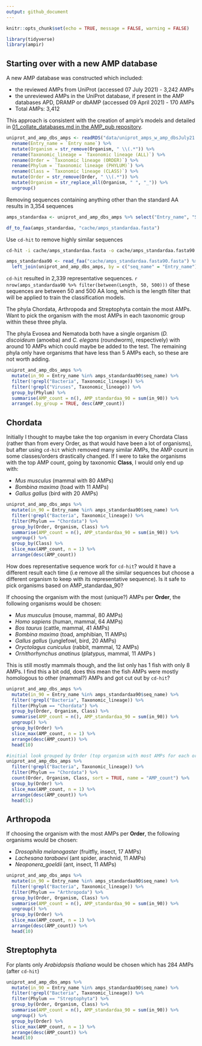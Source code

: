 ```yaml
---
output: github_document
---
```


```r
knitr::opts_chunk$set(echo = TRUE, message = FALSE, warning = FALSE)
```

```r
library(tidyverse)
library(ampir)
```

## Starting over with a new AMP database

A new AMP database was constructed which included:

- the reviewed AMPs from UniProt (accessed 07 July 2021) - 3,242 AMPs
- the unreviewed AMPs in the UniProt database, if present in the AMP databases APD, DRAMP or dbAMP (accessed 09 April 2021)  - 170 AMPs
- Total AMPs: 3,412

This approach is consistent with the creation of ampir's models and detailed in [01_collate_databases.md in the AMP_pub repository](https://github.com/Legana/AMP_pub/blob/master/01_collate_databases.md).

```r
uniprot_and_amp_dbs_amps <- readRDS("data/uniprot_amps_w_amp_dbsJuly21.rds") %>%
  rename(Entry_name = `Entry name`) %>% 
  mutate(Organism = str_remove(Organism, " \\(.*")) %>% 
  rename(Taxonomic_lineage = `Taxonomic lineage (ALL)`) %>% 
  rename(Order = `Taxonomic lineage (ORDER)`) %>% 
  rename(Phylum = `Taxonomic lineage (PHYLUM)`) %>%
  rename(Class = `Taxonomic lineage (CLASS)`) %>%
  mutate(Order = str_remove(Order, " \\(.*")) %>%
  mutate(Organism = str_replace_all(Organism, " ", "_")) %>%
  ungroup()
```

Removing sequences containing anything other than the standard AA results in 3,354 sequences
```r
amps_standardaa <- uniprot_and_amp_dbs_amps %>% select("Entry_name", "Sequence") %>% as.data.frame() %>% remove_nonstandard_aa()
```


```r
df_to_faa(amps_standardaa, "cache/amps_standardaa.fasta")
```

Use `cd-hit` to remove highly similar sequences

```bash
cd-hit -i cache/amps_standardaa.fasta -o cache/amps_standardaa.fasta90.fasta -c 0.90 -g 1
```


```r
amps_standardaa90 <- read_faa("cache/amps_standardaa.fasta90.fasta") %>% 
  left_join(uniprot_and_amp_dbs_amps, by = c("seq_name" = "Entry_name"))
```

`cd-hit` resulted in 2,339 representative sequences. `r nrow(amps_standardaa90 %>% filter(between(Length, 50, 500)))` of these sequences are between 50 and 500 AA long, which is the length filter that will be applied to train the classification models. 


The phyla Chordata, Arthropoda and Streptophyta contain the most AMPs. Want to pick the organism with the most AMPs in each taxonomic group within these three phyla.

The phyla Evosea and Nematoda both have a single organism (*D. discoideum* (amoeba) and *C. elegans* (roundworm), respectively) with around 10 AMPs which could maybe be added to the test.
The remaining phyla only have organisms that have less than 5 AMPs each, so these are not worth adding. 

```r
uniprot_and_amp_dbs_amps %>%
  mutate(in_90 = Entry_name %in% amps_standardaa90$seq_name) %>%
  filter(!grepl("Bacteria", Taxonomic_lineage)) %>% 
  filter(!grepl("Viruses", Taxonomic_lineage)) %>%
  group_by(Phylum) %>%
  summarise(AMP_count = n(), AMP_standardaa_90 = sum(in_90)) %>%
  arrange(.by_group = TRUE, desc(AMP_count))
```

## Chordata 

Initially I thought to maybe take the top organism in every Chordata Class (rather than from every Order, as that would have been a lot of organisms), but after using `cd-hit` which removed many similar AMPs, the AMP count in some classes/orders drastically changed. If I were to take the organisms with the top AMP count, going by taxonomic **Class**, I would only end up with:

 - *Mus musculus* (mammal with 80 AMPs)
 - *Bombina maxima* (toad with 11 AMPs)
 - *Gallus gallus* (bird with 20 AMPs) 

```r
uniprot_and_amp_dbs_amps %>%
  mutate(in_90 = Entry_name %in% amps_standardaa90$seq_name) %>%
  filter(!grepl("Bacteria", Taxonomic_lineage)) %>% 
  filter(Phylum == "Chordata") %>%
  group_by(Order, Organism, Class) %>%
  summarise(AMP_count = n(), AMP_standardaa_90 = sum(in_90)) %>%
  ungroup() %>%
  group_by(Class) %>%
  slice_max(AMP_count, n = 1) %>%
  arrange(desc(AMP_count)) 
```

How does representative sequence work for `cd-hit`? would it have a different result each time (i.e remove all the similar sequences but choose a different organism to keep with its representative sequence). Is it safe to pick organisms based on AMP_standardaa_90? 

If choosing the organism with the most (unique?) AMPs per **Order**, the following organisms would be chosen:

 - *Mus musculus* (mouse, mammal, 80 AMPs)
 - *Homo sapiens* (human, mammal, 64 AMPs)
 - *Bos taurus* (cattle, mammal, 41 AMPs)
 - *Bombina maxima* (toad, amphibian, 11 AMPs)
 - *Gallus gallus* (junglefowl, bird, 20 AMPs)
 - *Oryctolagus cuniculus* (rabbit, mammal, 12 AMPs)
 - *Ornithorhynchus anatinus* (platypus, mammal, 11 AMPs )
 
This is still mostly mammals though, and the list only has 1 fish with only 8 AMPs. I find this a bit odd, does this mean the fish AMPs were mostly homologous to other (mammal?) AMPs and got cut out by `cd-hit`? 
 

```r
uniprot_and_amp_dbs_amps %>%
  mutate(in_90 = Entry_name %in% amps_standardaa90$seq_name) %>%
  filter(!grepl("Bacteria", Taxonomic_lineage)) %>% 
  filter(Phylum == "Chordata") %>%
  group_by(Order, Organism, Class) %>%
  summarise(AMP_count = n(), AMP_standardaa_90 = sum(in_90)) %>%
  ungroup() %>%
  group_by(Order) %>%
  slice_max(AMP_count, n = 1) %>%
  arrange(desc(AMP_count)) %>%
  head(10)

```


```r
#initial look grouped by Order (top organism with most AMPs for each order)
uniprot_and_amp_dbs_amps %>%
  filter(!grepl("Bacteria", Taxonomic_lineage)) %>% 
  filter(Phylum == "Chordata") %>%
  count(Order, Organism, Class, sort = TRUE, name = "AMP_count") %>%
  group_by(Order) %>%
  slice_max(AMP_count, n = 1) %>%
  arrange(desc(AMP_count)) %>%
  head(51)
```


## Arthropoda 

If choosing the organism with the most AMPs per **Order**, the following organisms would be chosen:

- *Drosophila melanogaster* (fruitfly, insect, 17 AMPs)
- *Lachesana tarabaevi* (ant spider, arachnid, 11 AMPs)
- *Neoponera_goeldii* (ant, insect, 11 AMPs)

```r
uniprot_and_amp_dbs_amps %>%
  mutate(in_90 = Entry_name %in% amps_standardaa90$seq_name) %>%
  filter(!grepl("Bacteria", Taxonomic_lineage)) %>% 
  filter(Phylum == "Arthropoda") %>%
  group_by(Order, Organism, Class) %>%
  summarise(AMP_count = n(), AMP_standardaa_90 = sum(in_90)) %>%
  ungroup() %>%
  group_by(Order) %>%
  slice_max(AMP_count, n = 1) %>%
  arrange(desc(AMP_count)) %>%
  head(10)
```

## Streptophyta

For plants only *Arabidopsis thaliana* would be chosen which has 284 AMPs (after `cd-hit`)


```r
uniprot_and_amp_dbs_amps %>%
  mutate(in_90 = Entry_name %in% amps_standardaa90$seq_name) %>%
  filter(!grepl("Bacteria", Taxonomic_lineage)) %>% 
  filter(Phylum == "Streptophyta") %>%
  group_by(Order, Organism, Class) %>%
  summarise(AMP_count = n(), AMP_standardaa_90 = sum(in_90)) %>%
  ungroup() %>%
  group_by(Order) %>%
  slice_max(AMP_count, n = 1) %>%
  arrange(desc(AMP_count)) %>%
  head(10)

```

